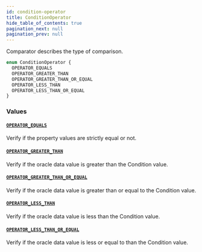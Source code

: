 ```yaml
---
id: condition-operator
title: ConditionOperator
hide_table_of_contents: true
pagination_next: null
pagination_prev: null
---
```



Comparator describes the type of comparison.

```graphql
enum ConditionOperator {
  OPERATOR_EQUALS
  OPERATOR_GREATER_THAN
  OPERATOR_GREATER_THAN_OR_EQUAL
  OPERATOR_LESS_THAN
  OPERATOR_LESS_THAN_OR_EQUAL
}
```


### Values

#### [`OPERATOR_EQUALS`](#)

Verify if the property values are strictly equal or not.


#### [`OPERATOR_GREATER_THAN`](#)

Verify if the oracle data value is greater than the Condition value.


#### [`OPERATOR_GREATER_THAN_OR_EQUAL`](#)

Verify if the oracle data value is greater than or equal to the Condition
value.


#### [`OPERATOR_LESS_THAN`](#)

 Verify if the oracle data value is less than the Condition value.


#### [`OPERATOR_LESS_THAN_OR_EQUAL`](#)

Verify if the oracle data value is less or equal to than the Condition
value.




